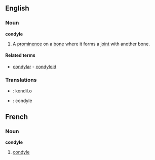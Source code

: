 ==English==
===Noun===

'''condyle'''
#A [[prominence]] on a [[bone]] where it forms a [[joint]] with another bone.

====Related terms====
*[[condylar]] - [[condyloid]]

===Translations===
* {{io}} : kondil.o
* {{fr}} : condyle

==French==
===Noun===
'''condyle'''
#[[condyle#English|condyle]]